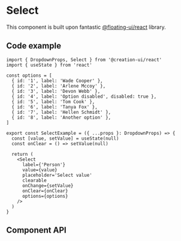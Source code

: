 
# Select

This component is built upon fantastic [@floating-ui/react](https://floating-ui.com/) library.<br/>

<SelectPlayground />

## Code example

```tsx copy
import { DropdownProps, Select } from '@creation-ui/react'
import { useState } from 'react'

const options = [
  { id: '1', label: 'Wade Cooper' },
  { id: '2', label: 'Arlene Mccoy' },
  { id: '3', label: 'Devon Webb' },
  { id: '4', label: 'Option disabled', disabled: true },
  { id: '5', label: 'Tom Cook' },
  { id: '6', label: 'Tanya Fox' },
  { id: '7', label: 'Hellen Schmidt' },
  { id: '8', label: 'Another option' },
]

export const SelectExample = ({ ...props }: DropdownProps) => {
  const [value, setValue] = useState(null)
  const onClear = () => setValue(null)

  return (
    <Select
      label={'Person'}
      value={value}
      placeholder='Select value'
      clearable
      onChange={setValue}
      onClear={onClear}
      options={options}
    />
  )
}
```

## Component API

<PropsTable
  properties={properties}
  name='Select'
  description='Select component props. Extends props of <a href="/docs/components/input-base">InputBase</a> component.'
/>

<PropsTable
  properties={defaultOptionType}
  name='SelectOptionDefault'
  description='Default type of option if custom was not provided.'
/>
